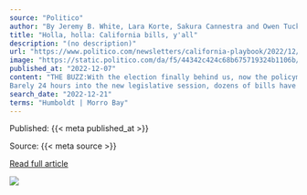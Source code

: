```yaml
---
source: "Politico"
author: "By Jeremy B. White, Lara Korte, Sakura Cannestra and Owen Tucker-Smith"
title: "Holla, holla: California bills, y'all"
description: "(no description)"
url: "https://www.politico.com/newsletters/california-playbook/2022/12/07/holla-holla-bills-yall-00072697"
image: "https://static.politico.com/da/f5/44342c424c68b675719324b1106b/politico.jpg"
published_at: "2022-12-07"
content: "THE BUZZ:With the election finally behind us, now the policymaking begins and lawmakers have plenty of ideas.
Barely 24 hours into the new legislative session, dozens of bills have emerged. Many dea… [+12627 chars]"
search_date: "2022-12-21"
terms: "Humboldt | Morro Bay"
---
```



Published: {{< meta published_at >}}


Source: {{< meta source >}}


[Read full article]({{< meta url >}})



![](`r rmarkdown::metadata$image[1]`)

